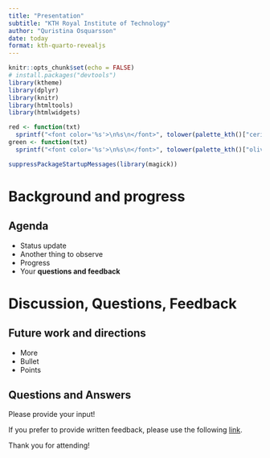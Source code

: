```yaml
---
title: "Presentation"
subtitle: "KTH Royal Institute of Technology"
author: "Quristina Osquarsson"
date: today
format: kth-quarto-revealjs
---
```

  
```r
knitr::opts_chunk$set(echo = FALSE)
# install.packages("devtools")
library(ktheme)
library(dplyr)
library(knitr)
library(htmltools)
library(htmlwidgets)

red <- function(txt) 
  sprintf("<font color='%s'>\n%s\n</font>", tolower(palette_kth()["cerise"]), txt)
green <- function(txt) 
  sprintf("<font color='%s'>\n%s\n</font>", tolower(palette_kth()["olive"]), txt)

suppressPackageStartupMessages(library(magick))

```

# Background and progress {data-background=_extensions/kth-quarto/img/bg/kth-6.png data-background-size=cover}

## Agenda {.smaller}

- Status update 
- Another thing to observe
- Progress
- Your **questions and feedback**

# Discussion, Questions, Feedback {data-background=_extensions/kth-quarto/img/bg/kth-2.png data-background-size=cover}

## Future work and directions

- More
- Bullet
- Points

## Questions and Answers {.smaller}

Please provide your input!

If you prefer to provide written feedback, please use the following [link]().

Thank you for attending!
